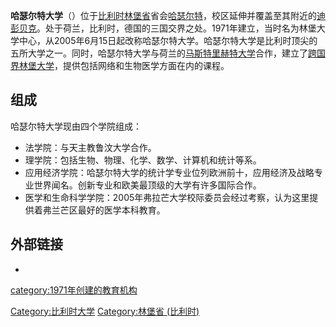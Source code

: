{{Unreferenced|time=2021-05-27T00:54:30+00:00}}
{{Infobox University
 |name = 哈瑟尔特大学
 |native_name = Universiteit Hasselt
 |latin_name = 
 |logo=Universiteit Hasselt logo.svg
 |image = Voorgevel Universiteit Hasselt.JPG
 |motto = Knowledge in Action （实践中的知识）
 |established = 1971年
 |type = 
 |endowment = 
 |staff = 
 |rector = 
 |city = [[林堡|林堡]]
 |country = [[比利时|比利时]]
 |campus = 
 |students = 约3000名
 |doctoral = 
 |affiliations = 
 |website = [http://www.uhasselt.be/]
 |footnotes = 
}}
'''哈瑟尔特大学'''（{{lang-nl|Universiteit Hasselt}}）位于[[比利时|比利时]][[林堡省|林堡省]]省会[[哈瑟尔特|哈瑟尔特]]，校区延伸并覆盖至其附近的[[迪彭贝克|迪彭贝克]]。处于荷兰，比利时，德国的三国交界之处。1971年建立，当时名为林堡大学中心，从2005年6月15日起改称哈瑟尔特大学。哈瑟尔特大学是比利时顶尖的五所大学之一。同时，哈瑟尔特大学与荷兰的[[马斯特里赫特大学|马斯特里赫特大学]]合作，建立了[[跨国界林堡大学|跨国界林堡大学]]，提供包括网络和生物医学方面在内的课程。

==组成==
哈瑟尔特大学现由四个学院组成：
*法学院：与天主教鲁汶大学合作。
*理学院：包括生物、物理、化学、数学、计算机和统计等系。
*应用经济学院：哈瑟尔特大学的统计学专业位列欧洲前十，应用经济及战略专业世界闻名。创新专业和欧美最顶级的大学有许多国际合作。
*医学和生命科学学院：2005年弗拉芒大学校际委员会经过考察，认为这里提供着弗兰芒区最好的医学本科教育。

==外部链接==
{{commonscat}}
*{{official}}

{{比利时的大学}}
{{Authority control}}
{{DEFAULTSORT:Hasselt}}
[[Category:比利时大学|Category:比利时大学]]
[[category:1971年创建的教育机构|category:1971年创建的教育机构]]
[[Category:林堡省_(比利时)|Category:林堡省 (比利时)]]